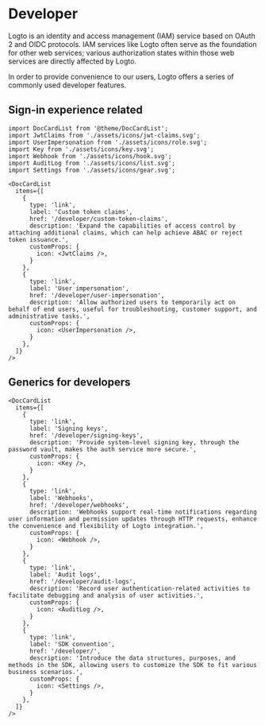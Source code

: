 # Developer

Logto is an identity and access management (IAM) service based on OAuth 2 and OIDC protocols. IAM services like Logto often serve as the foundation for other web services; various authorization states within those web services are directly affected by Logto.

In order to provide convenience to our users, Logto offers a series of commonly used developer features.

## Sign-in experience related

```mdx-code-block
import DocCardList from '@theme/DocCardList';
import JwtClaims from './assets/icons/jwt-claims.svg';
import UserImpersonation from './assets/icons/role.svg';
import Key from './assets/icons/key.svg';
import Webhook from './assets/icons/hook.svg';
import AuditLog from './assets/icons/list.svg';
import Settings from './assets/icons/gear.svg';

<DocCardList
  items={[
    {
      type: 'link',
      label: 'Custom token claims',
      href: '/developer/custom-token-claims',
      description: 'Expand the capabilities of access control by attaching additional claims, which can help achieve ABAC or reject token issuance.',
      customProps: {
        icon: <JwtClaims />,
      }
    },
    {
      type: 'link',
      label: 'User impersonation',
      href: '/developer/user-impersonation',
      description: 'Allow authorized users to temporarily act on behalf of end users, useful for troubleshooting, customer support, and administrative tasks.',
      customProps: {
        icon: <UserImpersonation />,
      }
    },
  ]}
/>
```

## Generics for developers

```mdx-code-block
<DocCardList
  items={[
    {
      type: 'link',
      label: 'Signing keys',
      href: '/developer/signing-keys',
      description: 'Provide system-level signing key, through the password vault, makes the auth service more secure.',
      customProps: {
        icon: <Key />,
      }
    },
    {
      type: 'link',
      label: 'Webhooks',
      href: '/developer/webhooks',
      description: 'Webhooks support real-time notifications regarding user information and permission updates through HTTP requests, enhance the convenience and flexibility of Logto integration.',
      customProps: {
        icon: <Webhook />,
      }
    },
    {
      type: 'link',
      label: 'Audit logs',
      href: '/developer/audit-logs',
      description: 'Record user authentication-related activities to facilitate debugging and analysis of user activities.',
      customProps: {
        icon: <AuditLog />,
      }
    },
    {
      type: 'link',
      label: 'SDK convention',
      href: '/developer/',
      description: 'Introduce the data structures, purposes, and methods in the SDK, allowing users to customize the SDK to fit various business scenarios.',
      customProps: {
        icon: <Settings />,
      }
    },
  ]}
/>
```
